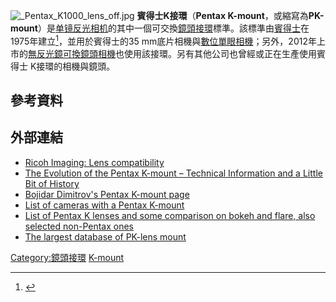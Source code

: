{{expand|time=2015-08-04}}
{{expert|time=2017-01-27}}
{{noteTA
|1=zh-hans:单镜头反光相机;zh-hant:單眼相機;zh-hk:單鏡反光相機;zh-tw:單眼相機;zh-mo:單鏡反光相機;
|2=zh-hans:数码;zh-hant:數位;zh-hk:數碼;zh-tw:數位;zh-mo:數碼;
|3=zh-hans:胶片;zh-hk:菲林;zh-tw:底片;
|4=zh-hans:单反;zh-hk:單反;zh-tw:單眼;
|5=zh-hans:宾得; zh-hant:賓得士;
}} 

[[File:_Pentax_K1000_lens_off.jpg|thumb]]
'''賓得士K接環'''（'''Pentax K-mount'''，或縮寫為'''PK-mount'''）是[[单镜反光相机|单镜反光相机]]的其中一個可交換[[鏡頭|鏡頭]][[镜头接口|接環]]標準。該標準由[[賓得士|賓得士]]在1975年建立<ref>{{cite web | url = http://bdimitrov.de/kmp/technology/summary/index.html | title = Bojidar Dimitrov's Pentax K-mount page | accessdate = 2007-09-30 | archive-url = https://web.archive.org/web/20070923135353/http://www.bdimitrov.de/kmp/technology/summary/index.html | archive-date = 2007-09-23 | dead-url = yes }}</ref>，並用於賓得士的35 mm底片相機與[[數位單眼相機|數位單眼相機]]；另外，2012年上市的[[無反光鏡可換鏡頭相機|無反光鏡可換鏡頭相機]]{{link-en|宾得 K-01|Pentax K-01}}也使用該接環。另有其他公司也曾經或正在生產使用賓得士 K接環的相機與鏡頭。

== 參考資料 ==
{{reflist}}

== 外部連結 ==
* [https://web.archive.org/web/20150815115343/http://www.us.ricoh-imaging.com/products/lens-compatibility Ricoh Imaging: Lens compatibility]
* [http://www.pentaxforums.com/articles/photo-articles/evolution-of-pentax-k-mount.html The Evolution of the Pentax K-mount – Technical Information and a Little Bit of History] {{Wayback|url=http://www.pentaxforums.com/articles/photo-articles/evolution-of-pentax-k-mount.html |date=20210119093359 }}
* [https://web.archive.org/web/20150811093720/http://kmp.bdimitrov.de/ Bojidar Dimitrov's Pentax K-mount page]
* [https://web.archive.org/web/20060222072318/http://www.butkus.org/chinon/ultimate_k-mount.htm List of cameras with a Pentax K-mount]
* [http://plg.komkon.org List of Pentax K lenses and some comparison on bokeh and flare, also selected non-Pentax ones] {{Wayback|url=http://plg.komkon.org/ |date=20210302100025 }}
* [http://www.photopentax.com/compatibilite-en.html The largest database of PK-lens mount] {{Wayback|url=http://www.photopentax.com/compatibilite-en.html |date=20150506103915 }}

{{DEFAULTSORT:Pentax K-Mount}}
[[Category:鏡頭接環|Category:鏡頭接環]]
[[Category:賓得士|K-mount]]